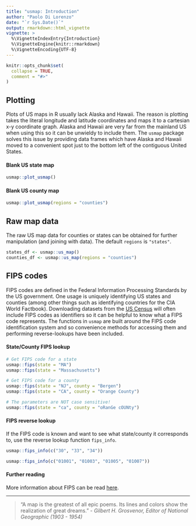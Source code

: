 ```yaml
---
title: "usmap: Introduction"
author: "Paolo Di Lorenzo"
date: "`r Sys.Date()`"
output: rmarkdown::html_vignette
vignette: >
  %\VignetteIndexEntry{Introduction}
  %\VignetteEngine{knitr::rmarkdown}
  %\VignetteEncoding{UTF-8}
---
```


```r
knitr::opts_chunk$set(
  collapse = TRUE,
  comment = "#>"
)
```

## Plotting

Plots of US maps in R usually lack Alaska and Hawaii. The reason is plotting takes the literal longitude and latitude coordinates and maps it to a cartesian x-y coordinate graph. Alaska and Hawaii are very far from the mainland US when using this so it can be unwieldy to include them. The `usmap` package solves this issue by providing data frames which have Alaska and Hawaii moved to a convenient spot just to the bottom left of the contiguous United States.

#### Blank US state map

```r
usmap::plot_usmap()
```

#### Blank US county map

```r
usmap::plot_usmap(regions = "counties")
```

## Raw map data

The raw US map data for counties or states can be obtained for further manipulation (and joining with data). The default `regions` is `"states"`.
 
```r
states_df <- usmap::us_map()
counties_df <- usmap::us_map(regions = "counties")
```


## FIPS codes

FIPS codes are defined in the Federal Information Processing Standards by the US government. One usage is uniquely identifying US states and counties (among other things such as identifying countries for the CIA World Factbook). Downloading datasets from the [US Census](http://www.census.gov/data.html) will often include FIPS codes as identifiers so it can be helpful to know what a FIPS code represents. The functions in `usmap` are built around the FIPS code identification system and so convenience methods for accessing them and performing reverse-lookups have been included.

#### State/County FIPS lookup

```r
# Get FIPS code for a state
usmap::fips(state = "MA")
usmap::fips(state = "Massachusetts")

# Get FIPS code for a county
usmap::fips(state = "NJ", county = "Bergen")
usmap::fips(state = "CA", county = "Orange County")

# The parameters are NOT case sensitive!
usmap::fips(state = "ca", county = "oRanGe cOUNty")
```

#### FIPS reverse lookup

If the FIPS code is known and want to see what state/county it corresponds to, use the reverse lookup function `fips_info`.

```r
usmap::fips_info(c("30", "33", "34"))
```

```r
usmap::fips_info(c("01001", "01003", "01005", "01007"))
```

#### Further reading

More information about FIPS can be read [here](http://en.wikipedia.org/wiki/Federal_Information_Processing_Standards).
  
---

> “A map is the greatest of all epic poems. Its lines and colors show the realization of great dreams.”
> - _Gilbert H. Grosvenor, Editor of National Geographic (1903 - 1954)_
